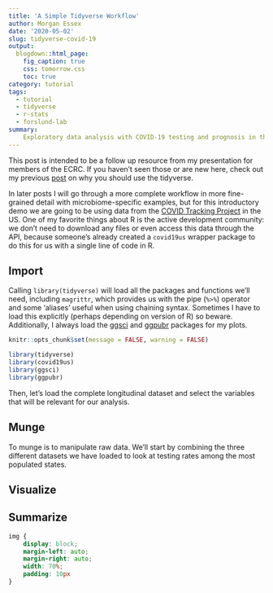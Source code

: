 ```yaml
---
title: 'A Simple Tidyverse Workflow'
author: Morgan Essex
date: '2020-05-02'
slug: tidyverse-covid-19
output:
  blogdown::html_page:
    fig_caption: true
    css: tomorrow.css
    toc: true
category: tutorial
tags:
  - tutorial
  - tidyverse
  - r-stats
  - forslund-lab
summary:
    Exploratory data analysis with COVID-19 testing and prognosis in the US.
---
```


This post is intended to be a follow up resource from my presentation for members of the ECRC. If you haven't seen those or are new here, check out my previous [post](../why-tidyverse) on why you should use the tidyverse.

In later posts I will go through a more complete workflow in more fine-grained detail with microbiome-specific examples, but for this introductory demo we are going to be using data from the [COVID Tracking Project](https://covidtracking.com/) in the US. One of my favorite things about R is the active development community: we don't need to download any files or even access this data through the API, because someone's already created a `covid19us` wrapper package to do this for us with a single line of code in R.

## Import

Calling `library(tidyverse)` will load all the packages and functions we'll need, including `magrittr`, which provides us with the pipe (`%>%`) operator and some 'aliases' useful when using chaining syntax. Sometimes I have to load this explicitly (perhaps depending on version of R) so beware. Additionally, I always load the [ggsci](https://cran.r-project.org/web/packages/ggsci/vignettes/ggsci.html) and [ggpubr](https://rpkgs.datanovia.com/ggpubr/index.html) packages for my plots.

```r
knitr::opts_chunk$set(message = FALSE, warning = FALSE)
```

```r
library(tidyverse)
library(covid19us) 
library(ggsci) 
library(ggpubr)
```

Then, let's load the complete longitudinal dataset and select the variables that will be relevant for our analysis.

<!-- ```{r load.data.1} -->
<!-- states.data <- get_states_daily() %>% -->
<!--     select(c('state','date','positive','negative','death','total_test_results')) -->

<!-- states.data -->
<!-- ``` -->

<!-- Additionally, we're going to pull a csv file from https://worldpopulationreview.com/ that contains state-abbreviation pairs (e.g. CA, California) that we'll use later to 'beautify' our plots. -->

<!-- ```{r load.data.2} -->
<!-- states.abbrev <- read_csv('https://worldpopulationreview.com/static/states/abbr-name-list.csv') -->

<!-- states.abbrev -->
<!-- ``` -->

<!-- Lastly, from that same website I have downloaded the (projected) 2020 census estimates, which we'll read in and use to standardize our data to tests per 100,000 residents. -->

<!-- ```{r load.data.3} -->
<!-- states.population <- 'data/covid.us.state.population.csv' %>% -->
<!--     read_csv() %>% -->
<!--     select(c('rank','State','Pop')) -->

<!-- states.population -->
<!-- ``` -->


## Munge

To munge is to manipulate raw data. We'll start by combining the three different datasets we have loaded to look at testing rates among the most populated states.

<!-- ```{r munge.1} -->
<!-- testing.data <- states.data %>% -->
<!--     left_join(states.abbrev, by = c('state' = 'abbreviation')) %>% -->
<!--     left_join(states.population, by = c('name' = 'State')) -->

<!-- # peeking at newly joined variables -->
<!-- testing.data %>% -->
<!--     select(c('state','date','name','rank','Pop')) -->
<!-- ``` -->

<!-- Then we'll use the lubridate package within the tidyverse to quickly split the dates into month and day components so we can look at data from the 9th of March. -->

<!-- ```{r munge.2} -->
<!-- testing.data %<>% -->
<!--     mutate(month = lubridate::month(date)) %>% -->
<!--     mutate(day = lubridate::day(date)) %>% -->
<!--     filter(month >= 3) %>% -->
<!--     filter(day >= 9) -->

<!-- testing.data %>% -->
<!--     select(c('state','date','total_test_results','month','day')) -->
<!-- ``` -->


## Visualize

## Summarize 

```css
img {
    display: block;
    margin-left: auto;
    margin-right: auto;
    width: 70%;
    padding: 10px
}
```